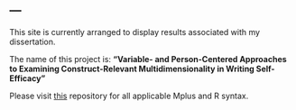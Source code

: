 ---
---

<link rel="stylesheet" href="styles.css" type="text/css">

This site is currently arranged to display results associated with my dissertation. 

The name of this project is: **"Variable- and Person-Centered Approaches to Examining Construct-Relevant Multidimensionality in Writing Self-Efficacy"**

Please visit [this](https://github.com/debusklaneml/hatch) repository for all applicable Mplus and R syntax. 



